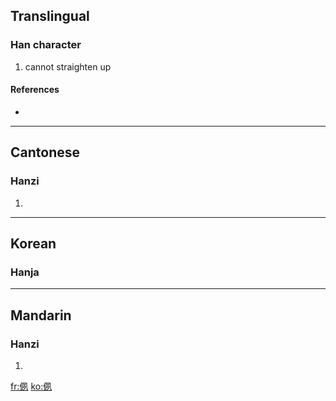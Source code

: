 ==Translingual==

===Han character===
{{Han char|rn=9|rad=人|as=06|sn=8|four=|canj=人竹弓弓 (OHNN)}}

# cannot straighten up

====References====
* {{Han ref|kx=0100.050|hdz=10151.010|uh=3449|ud=13385}}

----

==Cantonese==

===Hanzi===
{{yue-hanzi|jyut=|y=chuk1}}

# {{defn|Cantonese}}
----

==Korean==

===Hanja===
{{ko-hanja|hangeul=숙|rv=suk|mr=suk|y=swuk|eumhun=[[펴지지|펴다]] [[않다]]|ehrv=pyeojiji anta|ehmr=pyŏjiji ant'a|ehy=phyecici anhta}}


----

==Mandarin==

===Hanzi===
{{cmn-hanzi|pin=[[sù]] ([[su4]])|wg=su<sup>4</sup>}}

# {{defn|Mandarin}}

[[fr:㑉]]
[[ko:㑉]]